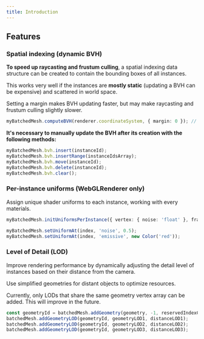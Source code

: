 ```yaml
---
title: Introduction
---
```


## Features

### Spatial indexing (dynamic BVH)

**To speed up raycasting and frustum culling**, a spatial indexing data structure can be created to contain the bounding boxes of all instances. 

This works very well if the instances are **mostly static** (updating a BVH can be expensive) and scattered in world space.

Setting a margin makes BVH updating faster, but may make raycasting and frustum culling slightly slower.

```ts
myBatchedMesh.computeBVH(renderer.coordinateSystem, { margin: 0 }); // margin is optional
```

**It's necessary to manually update the BVH after its creation with the following methods:**

```ts
myBatchedMesh.bvh.insert(instanceId);
myBatchedMesh.bvh.insertRange(instanceIdsArray);
myBatchedMesh.bvh.move(instanceId);
myBatchedMesh.bvh.delete(instanceId);
myBatchedMesh.bvh.clear();
```

### Per-instance uniforms (WebGLRenderer only)

Assign unique shader uniforms to each instance, working with every materials.

```ts
myBatchedMesh.initUniformsPerInstance({ vertex: { noise: 'float' }, fragment: { metalness: 'float', roughness: 'float', emissive: 'vec3' } });

myBatchedMesh.setUniformAt(index, 'noise', 0.5);
myBatchedMesh.setUniformAt(index, 'emissive', new Color('red'));
```

### Level of Detail (LOD)

Improve rendering performance by dynamically adjusting the detail level of instances based on their distance from the camera.

Use simplified geometries for distant objects to optimize resources.

Currently, only LODs that share the same geometry vertex array can be added. This will improve in the future.

```ts
const geometryId = batchedMesh.addGeometry(geometry, -1, reservedIndexCount);
batchedMesh.addGeometryLOD(geometryId, geometryLOD1, distanceLOD1);
batchedMesh.addGeometryLOD(geometryId, geometryLOD2, distanceLOD2);
batchedMesh.addGeometryLOD(geometryId, geometryLOD3, distanceLOD3);
```  

